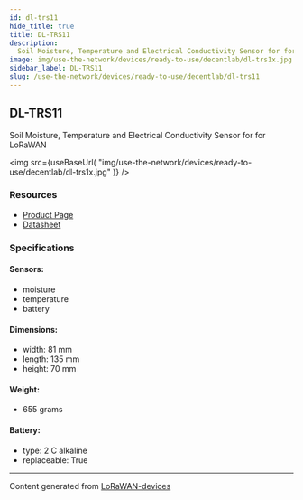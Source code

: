 ```yaml
---
id: dl-trs11
hide_title: true
title: DL-TRS11
description:
  Soil Moisture, Temperature and Electrical Conductivity Sensor for for LoRaWAN
image: img/use-the-network/devices/ready-to-use/decentlab/dl-trs1x.jpg
sidebar_label: DL-TRS11
slug: /use-the-network/devices/ready-to-use/decentlab/dl-trs11
---
```



## DL-TRS11

Soil Moisture, Temperature and Electrical Conductivity Sensor for for LoRaWAN

<img
  src={useBaseUrl(
    "img/use-the-network/devices/ready-to-use/decentlab/dl-trs1x.jpg"
  )}
/>

### Resources

- [Product Page](https://www.decentlab.com/products/soil-moisture-temperature-and-electrical-conductivity-sensor-for-lorawan)
- [Datasheet](https://cdn.decentlab.com/download/datasheets/Decentlab-DL-TRS11-datasheet.pdf)

### Specifications

#### Sensors:

- moisture
- temperature
- battery

#### Dimensions:

- width: 81 mm
- length: 135 mm
- height: 70 mm

#### Weight:

- 655 grams

#### Battery:

- type: 2 C alkaline
- replaceable: True

---

Content generated from
[LoRaWAN-devices](https://github.com/TheThingsNetwork/lorawan-devices)
